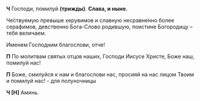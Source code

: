 **Ч** Господи, помилуй **(трижды)**. **Слава, и ныне.**

Че́ствуемую превыше херувимов и славную несравне́нно более серафимов, девственно Бога-Слово родившую, поистине Богородицу – тебя величаем.

Именем Господним благослови, отче!

**П** По молитвам святых отцов наших, Господи Иисусе Христе, Боже наш, помилуй нас!

**П** Боже, смилуйся к нам и благослови нас, просияй на нас лицом Твоим и помилуй нас! - для полуночницы

**Ч [Н]** Аминь.
